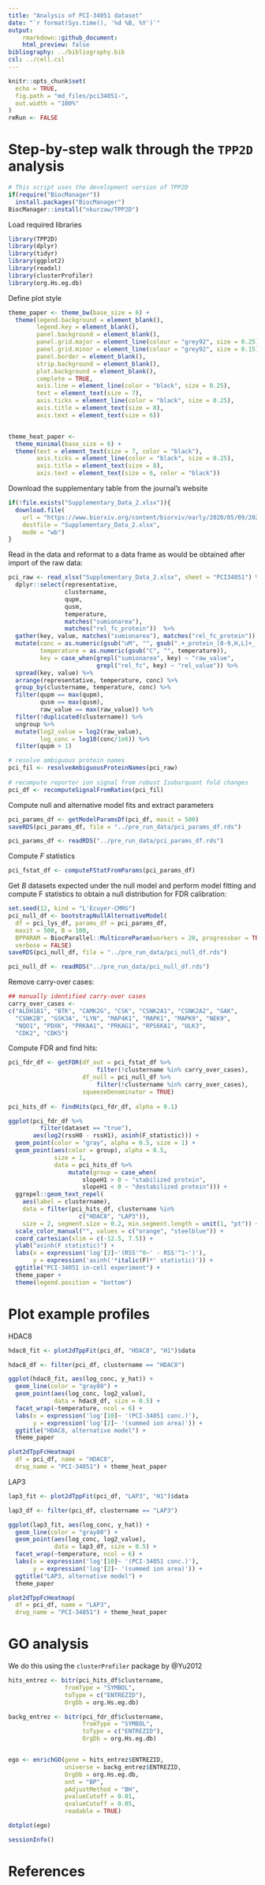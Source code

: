 ```yaml
---
title: "Analysis of PCI-34051 dataset"
date: "`r format(Sys.time(), '%d %B, %Y')`"
output:
    rmarkdown::github_document:
    html_preview: false
bibliography: ../bibliography.bib
csl: ../cell.csl
---
```


```r
knitr::opts_chunk$set(
  echo = TRUE,
  fig.path = "md_files/pci34051-",
  out.width = "100%"
)
reRun <- FALSE
```

# Step-by-step walk through the `TPP2D` analysis

```r
# This script uses the development version of TPP2D
if(require("BiocManager"))
  install.packages("BiocManager")
BiocManager::install("nkurzaw/TPP2D")
```

Load required libraries

```r
library(TPP2D)
library(dplyr)
library(tidyr)
library(ggplot2)
library(readxl)
library(clusterProfiler)
library(org.Hs.eg.db)
```

Define plot style
```r
theme_paper <- theme_bw(base_size = 6) +
  theme(legend.background = element_blank(), 
        legend.key = element_blank(), 
        panel.background = element_blank(), 
        panel.grid.major = element_line(colour = "grey92", size = 0.25),
        panel.grid.minor = element_line(colour = "grey92", size = 0.15),
        panel.border = element_blank(), 
        strip.background = element_blank(), 
        plot.background = element_blank(), 
        complete = TRUE,
        axis.line = element_line(color = "black", size = 0.25),
        text = element_text(size = 7),
        axis.ticks = element_line(color = "black", size = 0.25),
        axis.title = element_text(size = 8),
        axis.text = element_text(size = 6))


theme_heat_paper <- 
  theme_minimal(base_size = 6) +
  theme(text = element_text(size = 7, color = "black"),
        axis.ticks = element_line(color = "black", size = 0.25),
        axis.title = element_text(size = 8),
        axis.text = element_text(size = 6, color = "black"))
```

Download the supplementary table from the journal's website

```r
if(!file.exists("Supplementary_Data_2.xlsx")){
  download.file(
    url = "https://www.biorxiv.org/content/biorxiv/early/2020/05/09/2020.05.08.083709/DC2/embed/media-2.xlsx?download=true",
    destfile = "Supplementary_Data_2.xlsx",
    mode = "wb")
}
```


Read in the data and reformat to a data frame as would be obtained after import of the raw data:

```r
pci_raw <- read_xlsx("Supplementary_Data_2.xlsx", sheet = "PCI34051") %>% 
  dplyr::select(representative,
                clustername,
                qupm,
                qusm,
                temperature,
                matches("sumionarea"),
                matches("rel_fc_protein"))  %>% 
  gather(key, value, matches("sumionarea"), matches("rel_fc_protein")) %>% 
  mutate(conc = as.numeric(gsub("uM", "", gsub(".+_protein_[0-9,H,L]+_[0-9,H,L]+_", "", key))),
         temperature = as.numeric(gsub("C", "", temperature)),
         key = case_when(grepl("sumionarea", key) ~ "raw_value",
                         grepl("rel_fc", key) ~ "rel_value")) %>% 
  spread(key, value) %>% 
  arrange(representative, temperature, conc) %>% 
  group_by(clustername, temperature, conc) %>% 
  filter(qupm == max(qupm), 
         qusm == max(qusm), 
         raw_value == max(raw_value)) %>% 
  filter(!duplicated(clustername)) %>% 
  ungroup %>% 
  mutate(log2_value = log2(raw_value),
         log_conc = log10(conc/1e6)) %>% 
  filter(qupm > 1)

# resolve ambiguous protein names
pci_fil <- resolveAmbiguousProteinNames(pci_raw)
  
# recompute reporter ion signal from robust Isobarquant fold changes
pci_df <- recomputeSignalFromRatios(pci_fil)
```

Compute null and alternative model fits and extract parameters
```r
pci_params_df <- getModelParamsDf(pci_df, maxit = 500)
saveRDS(pci_params_df, file = "../pre_run_data/pci_params_df.rds")
```

```r
pci_params_df <- readRDS("../pre_run_data/pci_params_df.rds")
```

Compute *F* statistics
```r
pci_fstat_df <- computeFStatFromParams(pci_params_df)
```

Get $B$ datasets expected under the null model and perform model fitting and compute F statistics to obtain a null distribution for FDR calibration:
```r
set.seed(12, kind = "L'Ecuyer-CMRG")
pci_null_df <- bootstrapNullAlternativeModel(
  df = pci_lys_df, params_df = pci_params_df, 
  maxit = 500, B = 100,
  BPPARAM = BiocParallel::MulticoreParam(workers = 20, progressbar = TRUE),
  verbose = FALSE)
saveRDS(pci_null_df, file = "../pre_run_data/pci_null_df.rds")
```

```r
pci_null_df <- readRDS("../pre_run_data/pci_null_df.rds")
```

Remove carry-over cases:
```r
## manually identified carry-over cases
carry_over_cases <- 
c("ALDH1B1", "BTK", "CAMK2G", "CSK", "CSNK2A1", "CSNK2A2", "GAK",
  "CSNK2B", "GSK3A", "LYN", "MAP4K1", "MAPK1", "MAPK9", "NEK9", 
  "NQO1", "PDXK", "PRKAA1", "PRKAG1", "RPS6KA1", "ULK3",
  "CDK2", "CDK5")

```


Compute FDR and find hits:

```r
pci_fdr_df <- getFDR(df_out = pci_fstat_df %>% 
                         filter(!clustername %in% carry_over_cases),
                     df_null = pci_null_df %>% 
                         filter(!clustername %in% carry_over_cases),
                     squeezeDenominator = TRUE)
  
pci_hits_df <- findHits(pci_fdr_df, alpha = 0.1)
```

```r
ggplot(pci_fdr_df %>% 
         filter(dataset == "true"), 
       aes(log2(rssH0 - rssH1), asinh(F_statistic))) +
  geom_point(color = "gray", alpha = 0.5, size = 1) + 
  geom_point(aes(color = group), alpha = 0.5, 
             size = 1,
             data = pci_hits_df %>% 
                 mutate(group = case_when(
                     slopeH1 > 0 ~ "stabilized protein",
                     slopeH1 < 0 ~ "destabilized protein"))) + 
  ggrepel::geom_text_repel(
    aes(label = clustername),
    data = filter(pci_hits_df, clustername %in% 
                    c("HDAC8", "LAP3")),
    size = 2, segment.size = 0.2, min.segment.length = unit(1, "pt")) +
  scale_color_manual("", values = c("orange", "steelblue")) +
  coord_cartesian(xlim = c(-12.5, 7.5)) + 
  ylab("asinh(F statistic)") +
  labs(x = expression('log'[2]~'(RSS'^0~' - RSS'^1~')'),
       y = expression('asinh('*italic(F)*' statistic)')) +
  ggtitle("PCI-34051 in-cell experiment") +
  theme_paper +
  theme(legend.position = "bottom")

```

# Plot example profiles

HDAC8
```r
hdac8_fit <- plot2dTppFit(pci_df, "HDAC8", "H1")$data

hdac8_df <- filter(pci_df, clustername == "HDAC8")

ggplot(hdac8_fit, aes(log_conc, y_hat)) +
  geom_line(color = "gray80") +
  geom_point(aes(log_conc, log2_value), 
             data = hdac8_df, size = 0.5) +
  facet_wrap(~temperature, ncol = 6) +
  labs(x = expression('log'[10]~ '(PCI-34051 conc.)'),
       y = expression('log'[2]~ '(summed ion area)')) +
  ggtitle("HDAC8, alternative model") +
  theme_paper

plot2dTppFcHeatmap(
  df = pci_df, name = "HDAC8",
  drug_name = "PCI-34051") + theme_heat_paper
```

LAP3
```r
lap3_fit <- plot2dTppFit(pci_df, "LAP3", "H1")$data

lap3_df <- filter(pci_df, clustername == "LAP3")

ggplot(lap3_fit, aes(log_conc, y_hat)) +
  geom_line(color = "gray80") +
  geom_point(aes(log_conc, log2_value), 
             data = lap3_df, size = 0.5) +
  facet_wrap(~temperature, ncol = 6) +
  labs(x = expression('log'[10]~ '(PCI-34051 conc.)'),
       y = expression('log'[2]~ '(summed ion area)')) +
  ggtitle("LAP3, alternative model") +
  theme_paper

plot2dTppFcHeatmap(
  df = pci_df, name = "LAP3",
  drug_name = "PCI-34051") + theme_heat_paper
```

# GO analysis
We do this using the `clusterProfiler` package by @Yu2012
```r
hits_entrez <- bitr(pci_hits_df$clustername, 
                fromType = "SYMBOL",
                toType = c("ENTREZID"),
                OrgDb = org.Hs.eg.db)

backg_entrez <- bitr(pci_fdr_df$clustername, 
                     fromType = "SYMBOL",
                     toType = c("ENTREZID"),
                     OrgDb = org.Hs.eg.db)


ego <- enrichGO(gene = hits_entrez$ENTREZID,
                universe = backg_entrez$ENTREZID,
                OrgDb = org.Hs.eg.db,
                ont = "BP",
                pAdjustMethod = "BH",
                pvalueCutoff = 0.01,
                qvalueCutoff = 0.05,
                readable = TRUE)

dotplot(ego)
```


```r
sessionInfo()
```

# References